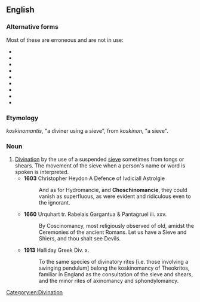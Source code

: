 ==English==

===Alternative forms===
Most of these are erroneous and are not in use:
* {{l|en|choschinomancy}}
* {{l|en|choschinomancie}}
* {{l|en|coskinomancy}}
* {{l|en|koskinomancy}}
* {{l|en|cosinomancy}}
* {{l|en|coskiomancy}}
* {{l|en|cosnomancy}}
* {{l|en|coskniomancy}}
* {{l|en|coseinomancy}}

===Etymology===
{{etyl|grc|en}} ''koskinomantis'', "a diviner using a sieve", from ''koskinon'', "a sieve".

===Noun===
{{en-noun|-}}

# [[divination|Divination]] by the use of a suspended [[sieve]] sometimes from tongs or shears. The movement of the sieve when a person's name or word is spoken is interpreted.
#* '''1603''' Christopher Heydon A Defence of Ivdiciall Astrolgie
#*: And as for Hydromancie, and '''Choschinomancie''', they could vanish as superfluous, as were evident and ridiculous even to the ignorant.
#* '''1660''' Urquhart tr. Rabelais Gargantua & Pantagruel iii. xxv.
#*: By Coscinomancy, most religiously observed of old, amidst the Ceremonies of the ancient Romans. Let us have a Sieve and Shiers, and thou shalt see Devils.
#* '''1913''' Halliday Greek Div. x.
#*: To the same species of divinatory rites [i.e. those involving a swinging pendulum] belong the koskinomancy of Theokritos, familiar in England as the consultation of the sieve and shears, and the minor rites of axinomancy and sphondylomancy.

[[Category:en:Divination]]
